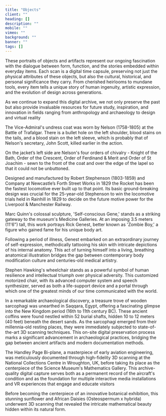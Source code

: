 ```yaml
---
title: "Objects"
client: ""
heading: []
description: ""
mobile: ""
vimeo: ""
background: ""
banner: ""
tags: []
---
```



These portraits of objects and artifacts represent our ongoing fascination with the dialogue between form, function, and the stories embedded within everyday items. Each scan is a digital time capsule, preserving not just the physical attributes of these objects, but also the cultural, historical, and personal significance they carry. From cherished heirlooms to mundane tools, every item tells a unique story of human ingenuity, artistic expression, and the evolution of design across generations.

As we continue to expand this digital archive, we not only preserve the past but also provide invaluable resources for future study, inspiration, and innovation in fields ranging from anthropology and archaeology to design and virtual reality

The Vice-Admiral's undress coat was worn by Nelson (1758-1805) at the Battle of Trafalgar. There is a bullet hole on the left shoulder, blood stains on the tails, and a blood stain on the left sleeve, which is probably that of Nelson's secretary, John Scott, killed earlier in the action.

On the jacket’s left side are Nelson's four orders of chivalry - Knight of the Bath, Order of the Crescent, Order of Ferdinand & Merit and Order of St Joachim - sewn to the front of the coat and over the edge of the lapel so that it could not be unbuttoned.

Designed and manufactured by Robert Stephenson (1803-1859) and Company at Newcastle’s Forth Street Works in 1829 the Rocket has been the fastest locomotive ever built up to that point. Its basic ground-breaking design was crucial for the 25-year-old Stephenson to win the locomotive trials held in Rainhill in 1829 to decide on the future motive power for the Liverpool & Manchester Railway.

Marc Quinn's colossal sculpture, 'Self-conscious Gene,' stands as a striking gateway to the museum's Medicine Galleries. At an imposing 3.5 meters (11'6") tall, this work portrays Rick Genest, better known as 'Zombie Boy,' a figure who gained fame for his unique body art.

Following a period of illness, Genest embarked on an extraordinary journey of self-expression, methodically tattooing his skin with intricate depictions of his internal anatomy. This act of turning himself into a living, breathing anatomical illustration bridges the gap between contemporary body modification culture and centuries-old medical artistry.

Stephen Hawking's wheelchair stands as a powerful symbol of human resilience and intellectual triumph over physical adversity. This customized motorized chair, with its advanced computer system and speech synthesizer, served as both a life-support device and a portal through which one of the greatest minds of our time communicated with the world.

In a remarkable archaeological discovery, a treasure trove of wooden sarcophagi was unearthed in Saqqara, Egypt, offering a fascinating glimpse into the New Kingdom period (16th to 11th century BC). These ancient coffins were found nestled within 52 burial shafts, hidden 10 to 12 meters (40 feet) beneath the desert sands. As the sarcophagi emerged from their millennia-old resting places, they were immediately subjected to state-of-the-art 3D scanning techniques. This on-site digital preservation process marks a significant advancement in archaeological practices, bridging the gap between ancient artifacts and modern documentation methods.

The Handley Page Bi-plane, a masterpiece of early aviation engineering, was meticulously documented through high-fidelity 3D scanning at the National Collections Centre in Wroughton, UK, before taking its place as the centerpiece of the Science Museum's Mathematics Gallery. This archive-quality digital capture serves both as a permanent record of the aircraft's condition and as the foundation for multiple interactive media installations and VR experiences that engage and educate visitors

Before becoming the centerpiece of an innovative botanical exhibition, this stunning sunflower and African Daisies (Osteospermum x hybrida) underwent 3D scanning that revealed the intricate mathematical beauty hidden within its natural form.
